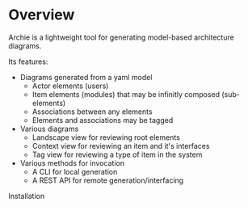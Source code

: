
<Layout>
    <SEO title="Overview" />

# Overview

Archie is a lightweight tool for generating model-based architecture diagrams.

Its features:

- Diagrams generated from a yaml model
  - Actor elements (users)
  - Item elements (modules) that may be infinitly composed (sub-elements)
  - Associations between any elements
  - Elements and associations may be tagged
- Various diagrams
  - Landscape view for reviewing root elements
  - Context view for reviewing an item and it's interfaces
  - Tag view for reviewing a type of item in the system
- Various methods for invocation
  - A CLI for local generation
  - A REST API for remote generation/interfacing

<Link to="/installation/" >Installation</Link>

</Layout>
